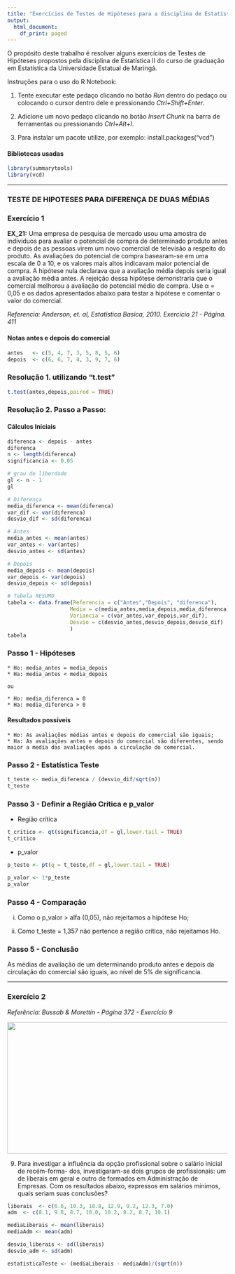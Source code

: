 ```yaml
---
title: "Exercícios de Testes de Hipóteses para a disciplina de Estatística II"
output:
  html_document:
    df_print: paged
---
```

O propósito deste trabalho é resolver alguns exercícios de Testes de Hipóteses propostos pela disciplina de Estatística II do curso de graduação em Estatística da Universidade Estatual de Maringá.

Instruções para o uso do R Notebook:

1. Tente executar este pedaço clicando no botão *Run* dentro do pedaço ou colocando o cursor dentro dele e pressionando *Ctrl+Shift+Enter*.

2. Adicione um novo pedaço clicando no botão *Insert Chunk* na barra de ferramentas ou pressionando *Ctrl+Alt+I*.

3. Para instalar um pacote utilize, por exemplo: install.packages("vcd")


#### Bibliotecas usadas
```r
library(summarytools)
library(vcd)
```
_________________
### TESTE DE HIPOTESES PARA DIFERENÇA DE DUAS MÉDIAS 

### Exercício 1

**EX_21:** Uma empresa de pesquisa de mercado usou uma amostra de indivíduos para avaliar o potencial de compra de determinado produto antes e depois de as pessoas virem um novo comercial de televisão a respeito do produto. As avaliações do potencial de compra basearam-se em uma escala de 0 a 10, e os valores mais altos indicavam maior potencial de compra. A hipótese nula declarava que a avaliação média depois seria igual a avaliação média antes. A rejeição dessa hipótese demonstraria que o comercial melhorou a avaliação do potencial médio de compra. Use  α = 0,05 e os dados apresentados abaixo para testar a hipótese e comentar o valor do comercial.

*Referencia: Anderson, et. al, Estatística Basica, 2010. Exercício 21 - Página. 411*

#### Notas antes e depois do comercial
```r
antes   <- c(5, 4, 7, 3, 5, 8, 5, 6)
depois  <- c(6, 6, 7, 4, 3, 9, 7, 6)
```

### Resolução 1. utilizando "t.test"
```r
t.test(antes,depois,paired = TRUE)
```

### Resolução 2. Passo a Passo:

#### Cálculos Iniciais
```r

diferenca <- depois - antes
diferenca
n <- length(diferenca)
significancia <- 0.05

# grau de liberdade
gl <- n - 1
gl

# Diferença
media_diferenca <- mean(diferenca)
var_dif <- var(diferenca)
desvio_dif <- sd(diferenca)

# Antes
media_antes <- mean(antes)
var_antes <- var(antes)
desvio_antes <- sd(antes)

# Depois
media_depois <- mean(depois)
var_depois <- var(depois)
desvio_depois <- sd(depois)

# Tabela RESUMO
tabela <- data.frame(Referencia = c("Antes","Depois", "diferenca"),
                    Media = c(media_antes,media_depois,media_diferenca),
                    Variancia = c(var_antes,var_depois,var_dif),
                    Desvio = c(desvio_antes,desvio_depois,desvio_dif)
                    )
tabela
```

### Passo 1 - Hipóteses

    * Ho: media_antes = media_depois
    * Ha: media_antes < media_depois

    ou

    * Ho: media_diferenca = 0
    * Ha: media_diferenca > 0

#### Resultados possíveis

    * Ho: As avaliações médias antes e depois do comercial são iguais;
    * Ha: As avaliações antes e depois do comercial são diferentes, sendo maior a media das avaliações após a circulação do comercial.

### Passo 2 - Estatística Teste

```r

t_teste <- media_diferenca / (desvio_dif/sqrt(n))
t_teste
```

### Passo 3 - Definir a Região Crítica e p_valor

* Região crítica
```r
t_critico <- qt(significancia,df = gl,lower.tail = TRUE)
t_critico

```

* p_valor
```r
p_teste <- pt(q = t_teste,df = gl,lower.tail = TRUE)

p_valor <- 1*p_teste
p_valor

```

### Passo 4 - Comparação

i) Como o p_valor > alfa (0,05), não rejeitamos a hipótese Ho;

ii) Como t_teste = 1,357 não pertence a região crítica, não rejeitamos Ho.

### Passo 5 - Conclusão

As médias de avaliação de um determinando produto antes e depois da circulação do comercial são iguais, ao nível de 5% de significancia.

___________________
### Exercício 2

*Referência: Bussab & Morettin - Página 372 - Exercício 9*

<img src="exercicio_9_Morettin.png" width="900" height="300">


9. Para investigar a influência da opção profissional sobre o salário inicial de recém-forma-
dos, investigaram-se dois grupos de profissionais: um de liberais em geral e outro de
formados em Administração de Empresas. Com os resultados abaixo, expressos em salários
mínimos, quais seriam suas conclusões?

```r
liberais  <- c(6.6, 10.3, 10.8, 12.9, 9.2, 12.3, 7.0)
adm  <- c(8.1, 9.8, 8.7, 10.0, 10.2, 8.2, 8.7, 10.1)
```


```r
mediaLiberais <- mean(liberais)
mediaAdm <- mean(adm)

desvio_liberais <- sd(liberais)
desvio_adm <- sd(adm)

estatisticaTeste <- (mediaLiberais - mediaAdm)/(sqrt(n))

```

